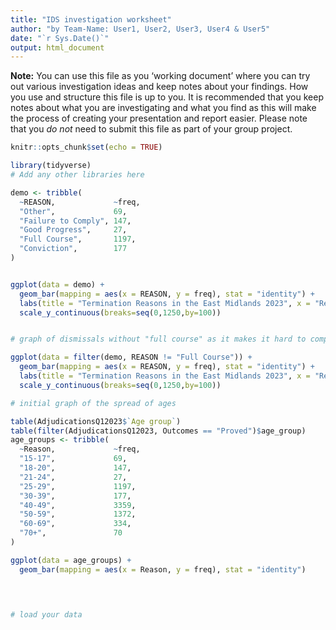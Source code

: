 ```yaml
---
title: "IDS investigation worksheet"
author: "by Team-Name: User1, User2, User3, User4 & User5"
date: "`r Sys.Date()`"
output: html_document
---
```


**Note:** You can use this file as you 'working document' where you can try out various investigation ideas and keep notes about your findings. How you use and structure this file is up to you. It is recommended that you keep notes about what you are investigating and what you find as this will make the process of creating your presentation and report easier. Please note that you _do not_ need to submit this file as part of your group project.



```r
knitr::opts_chunk$set(echo = TRUE)
```


```r
library(tidyverse)
# Add any other libraries here

demo <- tribble(
  ~REASON,             ~freq,
  "Other",             69,
  "Failure to Comply", 147,
  "Good Progress",     27,
  "Full Course",       1197,
  "Conviction",        177
)


ggplot(data = demo) +
  geom_bar(mapping = aes(x = REASON, y = freq), stat = "identity") +
  labs(title = "Termination Reasons in the East Midlands 2023", x = "Reason", y = "Terminations" ) +
  scale_y_continuous(breaks=seq(0,1250,by=100))


# graph of dismissals without "full course" as it makes it hard to compare all other categories

ggplot(data = filter(demo, REASON != "Full Course")) +
  geom_bar(mapping = aes(x = REASON, y = freq), stat = "identity") +
  labs(title = "Termination Reasons in the East Midlands 2023", x = "Reason", y = "Terminations" ) +
  scale_y_continuous(breaks=seq(0,1250,by=100))

# initial graph of the spread of ages

table(AdjudicationsQ12023$`Age group`)
table(filter(AdjudicationsQ12023, Outcomes == "Proved")$age_group)
age_groups <- tribble(
  ~Reason,             ~freq,
  "15-17",             69,            
  "18-20",             147,
  "21-24",             27,
  "25-29",             1197,
  "30-39",             177,
  "40-49",             3359,
  "50-59",             1372,
  "60-69",             334,
  "70+",               70
)

ggplot(data = age_groups) +
  geom_bar(mapping = aes(x = Reason, y = freq), stat = "identity")
      
  



```


```r
# load your data 




```


